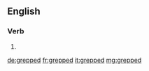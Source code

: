 ==English==

===Verb===
{{head|en|verb form}}

# {{en-past of|grep}}

[[de:grepped]]
[[fr:grepped]]
[[it:grepped]]
[[mg:grepped]]